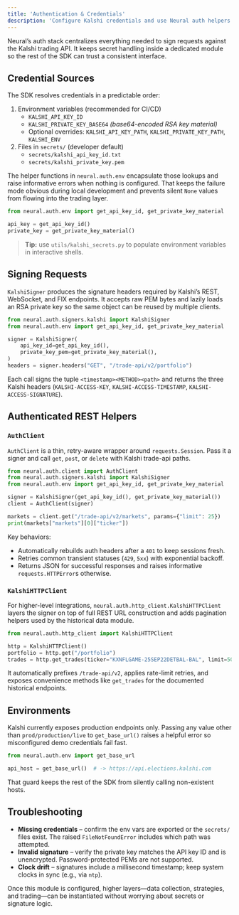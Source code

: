 ```yaml
---
title: 'Authentication & Credentials'
description: 'Configure Kalshi credentials and use Neural auth helpers for signed requests.'
---
```


Neural’s auth stack centralizes everything needed to sign requests against the Kalshi trading API. It keeps secret handling inside a dedicated module so the rest of the SDK can trust a consistent interface.

## Credential Sources

The SDK resolves credentials in a predictable order:

1. Environment variables (recommended for CI/CD)
   - `KALSHI_API_KEY_ID`
   - `KALSHI_PRIVATE_KEY_BASE64` *(base64-encoded RSA key material)*
   - Optional overrides: `KALSHI_API_KEY_PATH`, `KALSHI_PRIVATE_KEY_PATH`, `KALSHI_ENV`
2. Files in `secrets/` (developer default)
   - `secrets/kalshi_api_key_id.txt`
   - `secrets/kalshi_private_key.pem`

The helper functions in `neural.auth.env` encapsulate those lookups and raise informative errors when nothing is configured. That keeps the failure mode obvious during local development and prevents silent `None` values from flowing into the trading layer.

```python
from neural.auth.env import get_api_key_id, get_private_key_material

api_key = get_api_key_id()
private_key = get_private_key_material()
```

> **Tip:** use `utils/kalshi_secrets.py` to populate environment variables in interactive shells.

## Signing Requests

`KalshiSigner` produces the signature headers required by Kalshi’s REST, WebSocket, and FIX endpoints. It accepts raw PEM bytes and lazily loads an RSA private key so the same object can be reused by multiple clients.

```python
from neural.auth.signers.kalshi import KalshiSigner
from neural.auth.env import get_api_key_id, get_private_key_material

signer = KalshiSigner(
    api_key_id=get_api_key_id(),
    private_key_pem=get_private_key_material(),
)
headers = signer.headers("GET", "/trade-api/v2/portfolio")
```

Each call signs the tuple `<timestamp><METHOD><path>` and returns the three Kalshi headers (`KALSHI-ACCESS-KEY`, `KALSHI-ACCESS-TIMESTAMP`, `KALSHI-ACCESS-SIGNATURE`).

## Authenticated REST Helpers

### `AuthClient`

`AuthClient` is a thin, retry-aware wrapper around `requests.Session`. Pass it a signer and call `get`, `post`, or `delete` with Kalshi trade-api paths.

```python
from neural.auth.client import AuthClient
from neural.auth.signers.kalshi import KalshiSigner
from neural.auth.env import get_api_key_id, get_private_key_material

signer = KalshiSigner(get_api_key_id(), get_private_key_material())
client = AuthClient(signer)

markets = client.get("/trade-api/v2/markets", params={"limit": 25})
print(markets["markets"][0]["ticker"])
```

Key behaviors:

- Automatically rebuilds auth headers after a `401` to keep sessions fresh.
- Retries common transient statuses (`429`, `5xx`) with exponential backoff.
- Returns JSON for successful responses and raises informative `requests.HTTPError`s otherwise.

### `KalshiHTTPClient`

For higher-level integrations, `neural.auth.http_client.KalshiHTTPClient` layers the signer on top of full REST URL construction and adds pagination helpers used by the historical data module.

```python
from neural.auth.http_client import KalshiHTTPClient

http = KalshiHTTPClient()
portfolio = http.get("/portfolio")
trades = http.get_trades(ticker="KXNFLGAME-25SEP22DETBAL-BAL", limit=500)
```

It automatically prefixes `/trade-api/v2`, applies rate-limit retries, and exposes convenience methods like `get_trades` for the documented historical endpoints.

## Environments

Kalshi currently exposes production endpoints only. Passing any value other than `prod/production/live` to `get_base_url()` raises a helpful error so misconfigured demo credentials fail fast.

```python
from neural.auth.env import get_base_url

api_host = get_base_url()  # -> https://api.elections.kalshi.com
```

That guard keeps the rest of the SDK from silently calling non-existent hosts.

## Troubleshooting

- **Missing credentials** – confirm the env vars are exported or the `secrets/` files exist. The raised `FileNotFoundError` includes which path was attempted.
- **Invalid signature** – verify the private key matches the API key ID and is unencrypted. Password-protected PEMs are not supported.
- **Clock drift** – signatures include a millisecond timestamp; keep system clocks in sync (e.g., via `ntp`).

Once this module is configured, higher layers—data collection, strategies, and trading—can be instantiated without worrying about secrets or signature logic.
